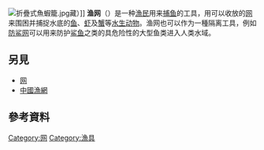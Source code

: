 [[File:折疊式魚蝦籠.jpg|thumb]]藏）]]
'''渔网'''（{{lang-en|Fishing net}}）是一种[[漁民|漁民]]用来[[捕鱼|捕鱼]]的工具，用可以收放的[[网|网]]来围困并捕捉水底的[[鱼|鱼]]、[[虾|虾]]及[[蟹|蟹]]等[[水生动物|水生动物]]。渔网也可以作为一種隔离工具，例如[[防鲨网|防鲨网]]可以用来防护[[鲨鱼|鲨鱼]]之类的具危险性的大型鱼类进入人类水域。

== 另見==
* [[网|网]]
* [[中國漁網|中國漁網]]

== 參考資料 ==
{{reflist}}

{{Authority control}}
[[Category:网|Category:网]]
[[Category:漁具|Category:漁具]]